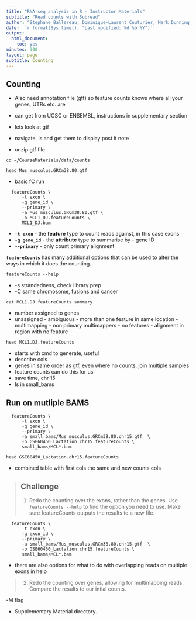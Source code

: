 ```yaml
---
title: "RNA-seq analysis in R - Instructor Materials"
subtitle: "Read counts with Subread"
author: "Stephane Ballereau, Dominique-Laurent Couturier, Mark Dunning, Abbi Edwards, Ashley Sawle"
date: '`r format(Sys.time(), "Last modified: %d %b %Y")`'
output:
  html_document:
    toc: yes
minutes: 300
layout: page
subtitle: Counting
---
```


## Counting

* Also need annotation file (gtf) so feature counts knows where all your genes,
  UTRs etc. are
* can get from UCSC or ENSEMBL, instructions in supplementary section

* lets look at gtf
* navigate, ls and get them to display post it note
* unzip gtf file

```
cd ~/CourseMaterials/data/counts
  
head Mus_musculus.GRCm38.80.gtf
```

* basic fC run

```
  featureCounts \
      -t exon \
      -g gene_id \
      --primary \
      -a Mus_musculus.GRCm38.80.gtf \
      -o MCL1_DJ.featureCounts \
      MCL1_DJ.bam
```
* **`-t exon`** - the **feature** type to count reads against, in this case exons 
* **`-g gene_id`** - the **attribute** type to summarise by - gene ID
* **`--primary`** - only count primary alignment

**`featureCounts`** has many additional options that can be used to alter the
ways in which it does the counting.

```
featureCounts --help
```

* -s strandedness, check library prep
* -C same chromosome, fusions and cancer

```
cat MCL1.DJ.featureCounts.summary
```
* number assigned to genes
* unassigned - ambiguous - more than one feature in same location
             - multimapping - non primary multimappers
             - no features - alignment in region with no feature

```
head MCL1.DJ.featureCounts
```
* starts with cmd to generate, useful
* describe cols
* genes in same order as gtf, even where no counts, join multiple samples
* feature counts can do this for us
* save time, chr 15
* ls in small_bams


## Run on mutliple BAMS

```
  featureCounts \
      -t exon \
      -g gene_id \
      --primary \
      -a small_bams/Mus_musculus.GRCm38.80.chr15.gtf  \
      -o GSE60450_Lactation.chr15.featureCounts \
      small_bams/MCL*.bam
```


```
head GSE60450_Lactation.chr15.featureCounts
```

* combined table with first cols the same and new counts cols

> ## Challenge {.challenge}
>
> 1. Redo the counting over the exons, rather than the genes. Use `featureCounts --help` to find the option you need to use. Make sure featureCounts outputs the results to a new file.
```
  featureCounts \
      -t exon \
      -g exon_id \
      --primary \
      -a small_bams/Mus_musculus.GRCm38.80.chr15.gtf  \
      -o GSE60450_Lactation.chr15.featureCounts \
      small_bams/MCL*.bam
```

* there are also options for what to do with overlapping reads on multiple exons in help

> 2. Redo the counting over genes, allowing for multimapping reads. Compare the results to our intial counts.
>

-M flag 

* Supplementary Material directory.  
